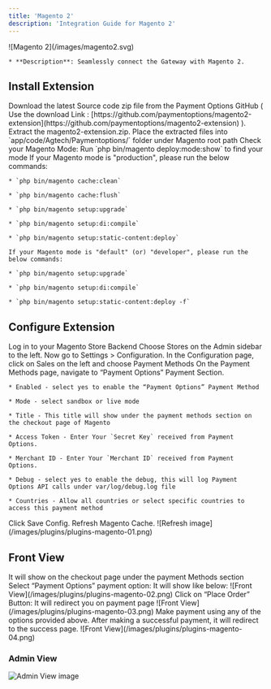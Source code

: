 ```yaml
---
title: 'Magento 2'
description: 'Integration Guide for Magento 2'
---
```


<CardGroup>
  <Card title="Magento 2" href="./plugins-magento">
    ![Magento 2](/images/magento2.svg)

    * **Description**: Seamlessly connect the Gateway with Magento 2.
  </Card>
</CardGroup>

## **Install Extension**

<Steps>
  <Step>
    Download the latest Source code zip file from the Payment Options GitHub
    ( Use the download Link : [https://github.com/paymentoptions/magento2-extension](https://github.com/paymentoptions/magento2-extension) ).
  </Step>

  <Step>
    Extract the magento2-extension.zip.
  </Step>

  <Step>
    Place the extracted files into `app/code/Agtech/Paymentoptions/` folder under Magento root path
  </Step>

  <Step>
    Check your Magento Mode:
    Run `php bin/magento deploy:mode:show` to find your mode
    If your Magento mode is "production", please run the below commands:

    * `php bin/magento cache:clean`

    * `php bin/magento cache:flush`

    * `php bin/magento setup:upgrade`

    * `php bin/magento setup:di:compile`

    * `php bin/magento setup:static-content:deploy`

    If your Magento mode is "default" (or) "developer", please run the below commands:

    * `php bin/magento setup:upgrade`

    * `php bin/magento setup:di:compile`

    * `php bin/magento setup:static-content:deploy -f`
  </Step>
</Steps>

## **Configure  Extension**

<Steps>
  <Step>
    Log in to your Magento Store Backend
  </Step>

  <Step>
    Choose Stores on the Admin sidebar to the left. Now go to Settings > Configuration.
  </Step>

  <Step>
    In the Configuration page, click on Sales on the left and choose Payment Methods
  </Step>

  <Step>
    On the Payment Methods page, navigate to “Payment Options” Payment Section.

    * Enabled - select yes to enable the “Payment Options” Payment Method

    * Mode - select sandbox or live mode

    * Title - This title will show under the payment methods section on the checkout page of Magento

    * Access Token - Enter Your `Secret Key` received from Payment Options.

    * Merchant ID - Enter Your `Merchant ID` received from Payment Options.

    * Debug - select yes to enable the debug, this will log Payment Options API calls under var/log/debug.log file

    * Countries - Allow all countries or select specific countries to access this payment method
  </Step>

  <Step>
    Click Save Config.
  </Step>

  <Step>
    Refresh Magento Cache.
    ![Refresh image](/images/plugins/plugins-magento-01.png)
  </Step>
</Steps>

## **Front View**

<Steps>
  <Step>
    It will show on the checkout page under the payment Methods section
  </Step>

  <Step>
    Select “Payment Options” payment option: It will show like below:
    ![Front View](/images/plugins/plugins-magento-02.png)
  </Step>

  <Step>
    Click on “Place Order” Button: It will redirect you on payment page
    ![Front View](/images/plugins/plugins-magento-03.png)
  </Step>

  <Step>
    Make payment using any of the options provided above.
  </Step>

  <Step>
    After making a successful payment, it will redirect to the success page.
    ![Front View](/images/plugins/plugins-magento-04.png)
  </Step>
</Steps>

### Admin View

![Admin View image](/images/plugins/plugins-magento-05.png)